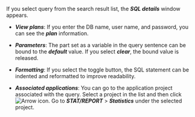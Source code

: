 If you select query from the search result list, the **_SQL details_** window appears. 

-   **_View plans_**: If you enter the DB name, user name, and password, you can see the **_plan_** information.

-   **_Parameters_**: The part set as a variable in the query sentence can be bound to the **_default_** value. If you select **_clear_**, the bound value is released.

-   **_Formatting_**: If you select the toggle button, the SQL statement can be indented and reformatted to improve readability.

-   **_Associated applications_**: You can go to the application project associated with the query. Select a project in the list and then click ![Arrow icon](/img/ic-arrow-right.svg). Go to **_STAT/REPORT_** > **_Statistics_** under the selected project.
